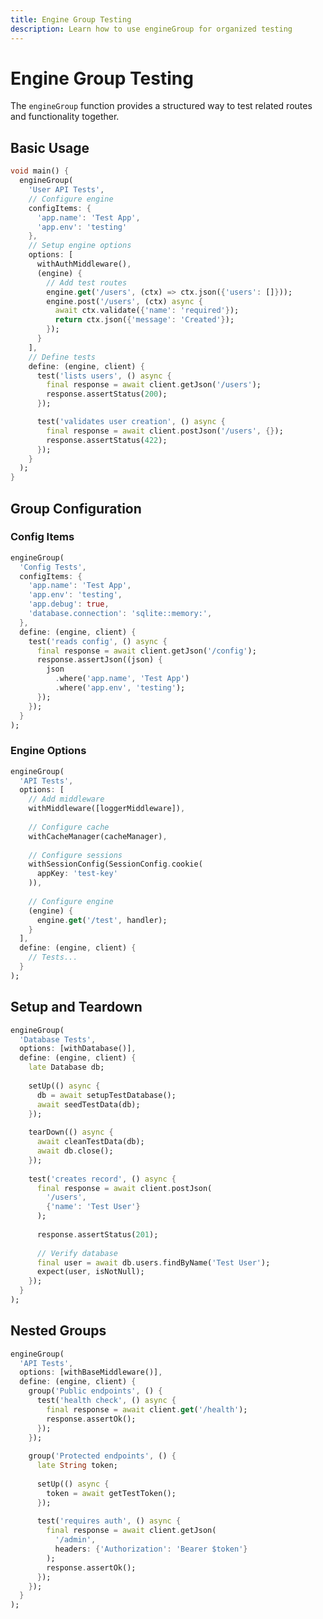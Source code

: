 ```yaml
---
title: Engine Group Testing
description: Learn how to use engineGroup for organized testing
---
```


# Engine Group Testing

The `engineGroup` function provides a structured way to test related routes and functionality together.

## Basic Usage

```dart
void main() {
  engineGroup(
    'User API Tests',
    // Configure engine
    configItems: {
      'app.name': 'Test App',
      'app.env': 'testing'
    },
    // Setup engine options
    options: [
      withAuthMiddleware(),
      (engine) {
        // Add test routes
        engine.get('/users', (ctx) => ctx.json({'users': []}));
        engine.post('/users', (ctx) async {
          await ctx.validate({'name': 'required'});
          return ctx.json({'message': 'Created'});
        });
      }
    ],
    // Define tests
    define: (engine, client) {
      test('lists users', () async {
        final response = await client.getJson('/users');
        response.assertStatus(200);
      });

      test('validates user creation', () async {
        final response = await client.postJson('/users', {});
        response.assertStatus(422);
      });
    }
  );
}
```

## Group Configuration

### Config Items

```dart
engineGroup(
  'Config Tests',
  configItems: {
    'app.name': 'Test App',
    'app.env': 'testing',
    'app.debug': true,
    'database.connection': 'sqlite::memory:',
  },
  define: (engine, client) {
    test('reads config', () async {
      final response = await client.getJson('/config');
      response.assertJson((json) {
        json
          .where('app.name', 'Test App')
          .where('app.env', 'testing');
      });
    });
  }
);
```

### Engine Options

```dart
engineGroup(
  'API Tests',
  options: [
    // Add middleware
    withMiddleware([loggerMiddleware]),
    
    // Configure cache
    withCacheManager(cacheManager),
    
    // Configure sessions
    withSessionConfig(SessionConfig.cookie(
      appKey: 'test-key'
    )),
    
    // Configure engine
    (engine) {
      engine.get('/test', handler);
    }
  ],
  define: (engine, client) {
    // Tests...
  }
);
```

## Setup and Teardown

```dart
engineGroup(
  'Database Tests',
  options: [withDatabase()],
  define: (engine, client) {
    late Database db;
    
    setUp(() async {
      db = await setupTestDatabase();
      await seedTestData(db);
    });
    
    tearDown(() async {
      await cleanTestData(db);
      await db.close();
    });
    
    test('creates record', () async {
      final response = await client.postJson(
        '/users',
        {'name': 'Test User'}
      );
      
      response.assertStatus(201);
      
      // Verify database
      final user = await db.users.findByName('Test User');
      expect(user, isNotNull);
    });
  }
);
```

## Nested Groups

```dart
engineGroup(
  'API Tests',
  options: [withBaseMiddleware()],
  define: (engine, client) {
    group('Public endpoints', () {
      test('health check', () async {
        final response = await client.get('/health');
        response.assertOk();
      });
    });
    
    group('Protected endpoints', () {
      late String token;
      
      setUp(() async {
        token = await getTestToken();
      });
      
      test('requires auth', () async {
        final response = await client.getJson(
          '/admin',
          headers: {'Authorization': 'Bearer $token'}
        );
        response.assertOk();
      });
    });
  }
);
```
